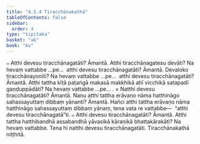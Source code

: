 ```yaml
---
title: "4.5.4 Tiracchānakathā"
tableOfContents: false
sidebar:
  order: 4
type: "tipitaka"
basket: "ab"
book: "kv"
---
```



<DynamicBreadcrumb />

<Division number="869" book="kv">

<Paragraph number="2676" book="kv">
๐ Atthi devesu tiracchānagatāti? Āmantā. Atthi tiracchānagatesu devāti? Na hevaṃ vattabbe …pe…  atthi devesu tiracchānagatāti? Āmantā. Devaloko tiracchānayonīti? Na hevaṃ vattabbe …pe…  atthi devesu tiracchānagatāti? Āmantā. Atthi tattha kīṭā paṭaṅgā makasā makkhikā ahī vicchikā satapadī gaṇḍuppādāti? Na hevaṃ vattabbe …pe… .
</Paragraph>

</Division>
<Division number="870" book="kv">

<Paragraph number="2677" book="kv">
× Natthi devesu tiracchānagatāti? Āmantā. Nanu atthi tattha erāvaṇo nāma hatthināgo sahassayuttaṃ dibbaṃ yānanti? Āmantā. Hañci atthi tattha erāvaṇo nāma hatthināgo sahassayuttaṃ dibbaṃ yānaṃ, tena vata re vattabbe—  “atthi devesu tiracchānagatā”ti.
</Paragraph>

</Division>
<Division number="871" book="kv">

<Paragraph number="2678" book="kv">
๐ Atthi devesu tiracchānagatāti? Āmantā. Atthi tattha hatthibandhā assabandhā yāvasikā kāraṇikā bhattakārakāti? Na hevaṃ vattabbe. Tena hi natthi devesu tiracchānagatāti.

</Paragraph>
</Division>

<Paragraph number="2679" type="center" book="kv">
Tiracchānakathā niṭṭhitā.
</Paragraph>